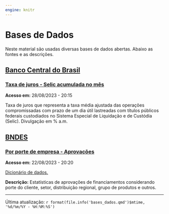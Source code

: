```yaml
---
engine: knitr
---
```


# Bases de Dados {.unnumbered}

Neste material são usadas diversas bases de dados abertas. Abaixo as fontes e as descrições.

## [Banco Central do Brasil](https://dadosabertos.bcb.gov.br/)

### [Taxa de juros - Selic acumulada no mês](https://dadosabertos.bcb.gov.br/dataset/4390-taxa-de-juros---selic-acumulada-no-mes)

**Acesso em:** 28/08/2023 - 20:15

Taxa de juros que representa a taxa média ajustada das operações compromissadas com prazo de um dia útil lastreadas com títulos públicos federais custodiados no Sistema Especial de Liquidação e de Custódia (Selic). Divulgação em % a.m.

## [BNDES](https://dados.gov.br/dados/organizacoes/visualizar/banco-nacional-de-desenvolvimento-economico-e-social)

### [Por porte de empresa - Aprovações](https://dadosabertos.bndes.gov.br/dataset/bce5a865-e766-4a7a-b537-9499c81275b6/resource/22daaedb-3cc2-498a-9f40-5b1bdb2309e6/download/aprovacoes-por-porte-de-empresa-aprovacoes.csv)

**Acesso em:** 22/08/2023 - 20:20

[Dicionário de dados.](https://dadosabertos.bndes.gov.br/dataset/bce5a865-e766-4a7a-b537-9499c81275b6/resource/e51f2c52-be63-40fa-931d-36cf37bcdff2/download/dicionario-de-dados-aprovacoes-no-sistema-bndes.pdf)

**Descrição:** Estatísticas de aprovações de financiamentos considerando porte do cliente, setor, distribuição regional, grupo de produtos e outros.

------------------------------------------------------------------------

Última atualização: `r format(file.info('bases_dados.qmd')$mtime, '%d/%m/%Y - %H:%M:%S')`
